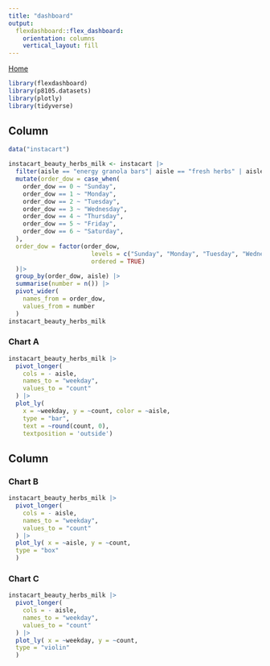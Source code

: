 ```yaml
---
title: "dashboard"
output: 
  flexdashboard::flex_dashboard:
    orientation: columns
    vertical_layout: fill
---
```


[Home](index.html)

```r
library(flexdashboard)
library(p8105.datasets)
library(plotly)
library(tidyverse)
```

Column {data-width=650}
-----------------------------------------------------------------------

```r
data("instacart")

instacart_beauty_herbs_milk <- instacart |> 
  filter(aisle == "energy granola bars"| aisle == "fresh herbs" | aisle =="milk") |> 
  mutate(order_dow = case_when(
    order_dow == 0 ~ "Sunday",
    order_dow == 1 ~ "Monday",
    order_dow == 2 ~ "Tuesday",
    order_dow == 3 ~ "Wednesday",
    order_dow == 4 ~ "Thursday",
    order_dow == 5 ~ "Friday",
    order_dow == 6 ~ "Saturday",
  ),
  order_dow = factor(order_dow, 
                       levels = c("Sunday", "Monday", "Tuesday", "Wednesday", "Thursday", "Friday", "Saturday"),
                       ordered = TRUE)
  )|> 
  group_by(order_dow, aisle) |> 
  summarise(number = n()) |> 
  pivot_wider(
    names_from = order_dow,
    values_from = number
  )
instacart_beauty_herbs_milk
```

### Chart A

```r
instacart_beauty_herbs_milk |> 
  pivot_longer(
    cols = - aisle,
    names_to = "weekday",
    values_to = "count"
  ) |> 
  plot_ly(
    x = ~weekday, y = ~count, color = ~aisle,
    type = "bar",
    text = ~round(count, 0),
    textposition = 'outside')
```

Column {data-width=350}
-----------------------------------------------------------------------

### Chart B

```r
instacart_beauty_herbs_milk |> 
  pivot_longer(
    cols = - aisle,
    names_to = "weekday",
    values_to = "count"
  ) |> 
  plot_ly( x = ~aisle, y = ~count,
  type = "box"
  )
```

### Chart C

```r
instacart_beauty_herbs_milk |> 
  pivot_longer(
    cols = - aisle,
    names_to = "weekday",
    values_to = "count"
  ) |> 
  plot_ly( x = ~weekday, y = ~count,
  type = "violin"
  )
```

